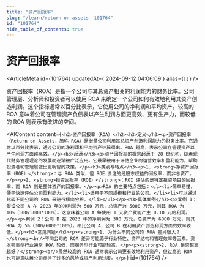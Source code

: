 ```yaml
---
title: "资产回报率"
slug: "/learn/return-on-assets--101764"
id: "101764"
hide_table_of_contents: true
---
```



# 资产回报率

<ArticleMeta id={101764} updatedAt={'2024-09-12 04:06:09'} alias={`[]`} />
<div className='border-solid border-b border-t-0 my-4 border-[var(--ifm-color-gray-300)]' />

资产回报率（ROA）是指一个公司与其总资产相关的利润能力的财务比率。公司管理层、分析师和投资者可以使用 ROA 来确定一个公司如何有效地利用其资产创造利润。这个指标通常以百分比表示，它使用公司的净利润和平均资产。较高的 ROA 意味着公司在管理资产负债表以产生利润方面更高效、更有生产力，而较低的 ROA 则表示有改进的空间。

<AIContent content={`<h2>资产回报率（ROA）</h2><h3>定义</h3><p>资产回报率（Return on Assets，简称 ROA）是衡量公司利用其总资产创造利润能力的财务比率。它通常以百分比表示，通过公司的净利润和平均资产计算得出。ROA 越高，表示公司在管理资产以产生利润方面越高效。</p><h3>起源</h3><p>资产回报率的概念起源于 20 世纪初，随着现代财务管理理论的发展而逐渐被广泛应用。它最早被用于评估企业的运营效率和盈利能力，帮助投资者和管理层做出更明智的决策。</p><h3>类别与特点</h3><p>1. <strong>净资产回报率（ROE）</strong>：与 ROA 类似，但 ROE 关注的是股东权益的回报率，而非总资产。</p><p>2. <strong>投资回报率（ROI）</strong>：ROI 评估的是特定投资项目的回报率，而 ROA 则是整体资产的回报率。</p><p>ROA 的主要特点包括：<ul><li>简单易懂，便于快速评估公司盈利能力。</li><li>适用于不同规模和行业的公司。</li><li>可以通过比较不同公司的 ROA 来进行横向分析。</li></ul></p><h3>具体案例</h3><p>案例 1：假设公司 A 在 2023 年的净利润为 500 万元，总资产为 5000 万元，则其 ROA 为 10%（500/5000*100%）。这意味着公司 A 每使用 1 元资产就能产生 0.10 元的利润。</p><p>案例 2：公司 B 在 2023 年的净利润为 300 万元，总资产为 6000 万元，则其 ROA 为 5%（300/6000*100%）。相比公司 A，公司 B 在利用资产创造利润方面的效率较低。</p><h3>常见问题</h3><p><strong>1. 为什么不同公司的 ROA 差异很大？</strong><br/>不同公司的 ROA 差异可能源于行业特性、资产结构和管理效率等因素。资本密集型行业通常 ROA 较低，而服务型行业可能较高。</p><p><strong>2. ROA 是否越高越好？</strong><br/>虽然较高的 ROA 通常表示公司更有效地利用资产，但过高的 ROA 也可能意味着公司承担了过多的风险或资产利用过度。</p>`} id={101764} />
